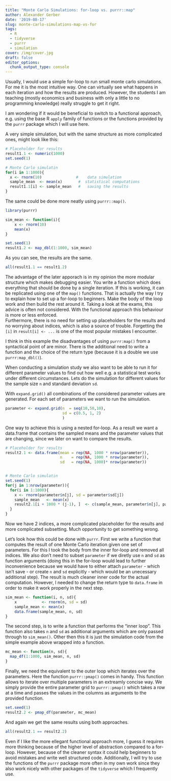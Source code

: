 ```yaml
---
title: "Monte Carlo Simulations: for-loop vs. purrr::map"
author: Alexander Gerber
date: '2019-08-17'
slug: monte-carlo-simulations-map-vs-for
tags:
  - R
  - tidyverse
  - purrr
  - simulation
cover: /img/cover.jpg
draft: false
editor_options: 
  chunk_output_type: console
---
```


Usually, I would use a simple for-loop to run small monte carlo simulations. For me it is the most intuitive way. 
One can virtually see what happens in each iteration and how the results are produced. However, 
the students I am teaching (mostly economics and business with only a little to no programming knowledge) really struggle to get it right.

I am wondering if it would be beneficial to switch to a functional approach, e.g. using the base R `apply` family of functions or the functions provided by the `purrr` package which I will use here.

A very simple simulation, but with the same structure as more complicated ones, might look like this: 

```r
# Placeholder for results
result1.1 <- numeric(1000)
set.seed(1)

# Monte Carlo simulatin
for(i in 1:1000){
  x <- rnorm(10)               #	data simulation 
  sample_mean  <- mean(x)       #  statistical computations 
  result1.1[i] <- sample_mean   #	saving the results 
}
```

The same could be done more neatly using `purrr::map()`. 

```r
library(purrr)

sim_mean <- function(i){
    x <- rnorm(10)
    mean(x)                        
} 

set.seed(1)
result1.2 <- map_dbl(1:1000, sim_mean)
```

As you can see, the results are the same. 

```r
all(result1.1 == result1.2)
```

The advantage of the later apporach is in my opinion the more modular structure which makes debugging easier. You write a function which does everything that should be done by a single iteration. If this is working, it can be replicated using one of the `map()` functions. That is actually the way I try to explain how to set up a for-loop to beginners. Make the body of the loop work and then build the rest around it. Taking a look at the exams, this advice is often not considered. With the functional approach this behaviour is more or less  enforced.      
Furthermore, there is no need for setting up placeholders for the results and no worrying about indices, which is also a source of trouble. Forgetting the `[i]` in `result[i] <- ...` is one of the most popular mistakes I encounter.

I think in this example the disadvantages of using `purrr:map()` from a syntactical point of are minor. There is the additional need to write a function and the choice of the return type (because it is a double we use `purrr:map_dbl()`).  

When conducting a simulation study we also want to be able to run it for different parameter values to find out how well e.g. a statistical test works under different circumstances. Lets do the simulation for different values for the sample size `n` and standard deviation `sd`. 

With `expand.grid()` all combinations of the considered parameter values are generated. For each set of parameters we want to run the simulation.

```r
parameter <- expand.grid(n  = seq(10,50,10),
                         sd = c(0.5, 1, 2)
                         )
```

One way to achieve this is using a nested for-loop. As a result we want a data.frame that contains the sampled means and the parameter values that are changing, since we later on want to compare the results. 

```r
# Placeholder for results
result2.1 <- data.frame(mean = rep(NA, 1000 * nrow(parameter)), 
                        n    = rep(NA, 1000 * nrow(parameter)),
                        sd   = rep(NA, 1000)* nrow(parameter))


# Monte Carlo simulatin
set.seed(1)
for(j in 1:nrow(parameter)){
  for(i in 1:1000){
    x <- rnorm(parameter$n[j], sd = parameter$sd[j]) 
    sample_mean   <- mean(x)                    
    result2.1[i + 1000 * (j-1), ]  <- c(sample_mean, parameter$n[j], parameter$sd[j])                 
  }
}
```

Now we have 2 indices, a more complicated placeholder for the results and more complicated subsetting. 
Much opportunity to get something wrong.

Let's look how this could be done with `purrr`. 
First we write a function that computes the result of one Monte Carlo iteration
given one set of parameters. For this I took the body from the inner for-loop and removed all indices. We also don't need to subset `parameter` if we diretly use `n` and `sd` as function arguments (doing this in the for-loop  would lead to further inconvenience because we would have to either attach `parameter` - which isn't save - or create `n` and `sd` explicitly - which would be an unecessary additional step). The result is much cleaner inner code for the actual computation.
However, I needed to change the return type to `data.frame` in order to make it work properly in the next step. 

```r
sim_mean <- function(i, n, sd){
    x           <- rnorm(n, sd = sd) 
    sample_mean <- mean(x)                    
    data.frame(sample_mean, n, sd)                       
} 
```

The second step, is to write a function that performs the "inner loop". This function also takes `n` and `sd` as additional arguments 
which are only passed through to `sim_mean()`. Other then this it is just the simulation code from the simple example above wrapped into a function.   

```r
mc_mean <- function(n, sd){
  map_df(1:1000, sim_mean, n, sd)
}
```

Finally, we need the equivalent to the outer loop which iterates over the parameters. 
Here the function `purrr::pmap()` comes in handy. This function allows to iterate over multiple parameters in an extreamly concise way. We simply provide the entire parameter grid to `purrr::pmap()` which takes a row at a time and passes the values in the columns as arguments to the provided function.  

```r
set.seed(1)
result2.2 <- pmap_df(parameter, mc_mean)
```

And again we get the same results using both approaches. 

```r
all(result2.1 == result2.2)
```


Even if I like the more ellegant functional approach more, I guess it requires more thinking because of the higher level of abstraction compared to a for-loop. However, because of the cleaner syntax it could help beginners to avoid mistakes and write well structured code. 
Additionally, I will try to use the functions of the `purrr` package more often in my own work since they also work nicely with other packages of the `tidyverse` which I frequently use.  
 



